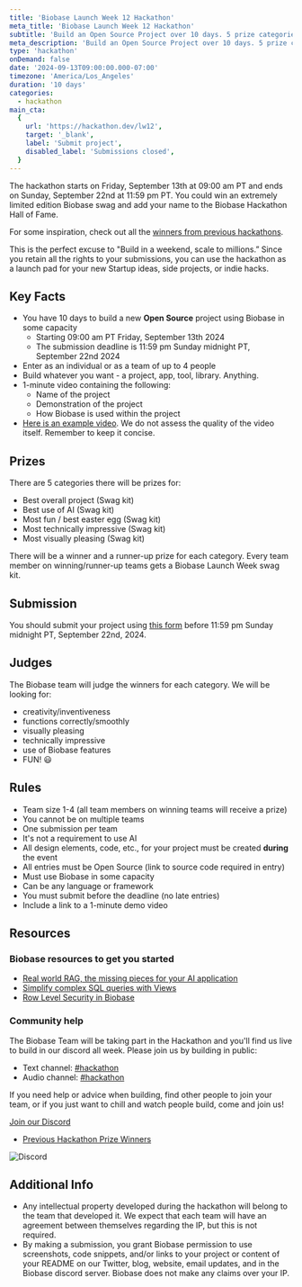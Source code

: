 ```yaml
---
title: 'Biobase Launch Week 12 Hackathon'
meta_title: 'Biobase Launch Week 12 Hackathon'
subtitle: 'Build an Open Source Project over 10 days. 5 prize categories.'
meta_description: 'Build an Open Source Project over 10 days. 5 prize categories.'
type: 'hackathon'
onDemand: false
date: '2024-09-13T09:00:00.000-07:00'
timezone: 'America/Los_Angeles'
duration: '10 days'
categories:
  - hackathon
main_cta:
  {
    url: 'https://hackathon.dev/lw12',
    target: '_blank',
    label: 'Submit project',
    disabled_label: 'Submissions closed',
  }
---
```


The hackathon starts on Friday, September 13th at 09:00 am PT and ends on Sunday, September 22nd at 11:59 pm PT. You could win an extremely limited edition Biobase swag and add your name to the Biobase Hackathon Hall of Fame.

For some inspiration, check out all the [winners from previous hackathons](https://biobase.com/blog/tags/hackathon).

This is the perfect excuse to "Build in a weekend, scale to millions.” Since you retain all the rights to your submissions, you can use the hackathon as a launch pad for your new Startup ideas, side projects, or indie hacks.

## Key Facts

- You have 10 days to build a new **Open Source** project using Biobase in some capacity
  - Starting 09:00 am PT Friday, September 13th 2024
  - The submission deadline is 11:59 pm Sunday midnight PT, September 22nd 2024
- Enter as an individual or as a team of up to 4 people
- Build whatever you want - a project, app, tool, library. Anything.
- 1-minute video containing the following:
  - Name of the project
  - Demonstration of the project
  - How Biobase is used within the project
- [Here is an example video](https://youtu.be/KaWJQzTTx5k). We do not assess the quality of the video itself. Remember to keep it concise.

## Prizes

There are 5 categories there will be prizes for:

- Best overall project (Swag kit)
- Best use of AI (Swag kit)
- Most fun / best easter egg (Swag kit)
- Most technically impressive (Swag kit)
- Most visually pleasing (Swag kit)

There will be a winner and a runner-up prize for each category. Every team member on winning/runner-up teams gets a Biobase Launch Week swag kit.

## Submission

You should submit your project using [this form](https://hackathon.dev/lw12) before 11:59 pm Sunday midnight PT, September 22nd, 2024.

## Judges

The Biobase team will judge the winners for each category.
We will be looking for:

- creativity/inventiveness
- functions correctly/smoothly
- visually pleasing
- technically impressive
- use of Biobase features
- FUN! 😃

## Rules

- Team size 1-4 (all team members on winning teams will receive a prize)
- You cannot be on multiple teams
- One submission per team
- It's not a requirement to use AI
- All design elements, code, etc., for your project must be created **during** the event
- All entries must be Open Source (link to source code required in entry)
- Must use Biobase in some capacity
- Can be any language or framework
- You must submit before the deadline (no late entries)
- Include a link to a 1-minute demo video

## Resources

### Biobase resources to get you started

- [Real world RAG, the missing pieces for your AI application](https://www.youtube.com/watch?v=ibzlEQmgPPY)
- [Simplify complex SQL queries with Views](https://www.youtube.com/watch?v=IOYFS-2lFjU&t)
- [Row Level Security in Biobase](https://biobase.com/docs/guides/database/postgres/row-level-security)

### Community help

The Biobase Team will be taking part in the Hackathon and you'll find us live to build in our discord all week. Please join us by building in public:

- Text channel: [#hackathon](https://discord.gg/UYyweApy)
- Audio channel: [#hackathon](https://discord.gg/Vj3mTPwH)

If you need help or advice when building, find other people to join your team, or if you just want to chill and watch people build, come and join us!

[Join our Discord](https://discord.biobase.com/)

- [Previous Hackathon Prize Winners](https://biobase.com/blog/tags/hackathon)

![Discord](/images/blog/lw12/hackathon/discord.png)

## Additional Info

- Any intellectual property developed during the hackathon will belong to the team that developed it. We expect that each team will have an agreement between themselves regarding the IP, but this is not required.
- By making a submission, you grant Biobase permission to use screenshots, code snippets, and/or links to your project or content of your README on our Twitter, blog, website, email updates, and in the Biobase discord server. Biobase does not make any claims over your IP.
